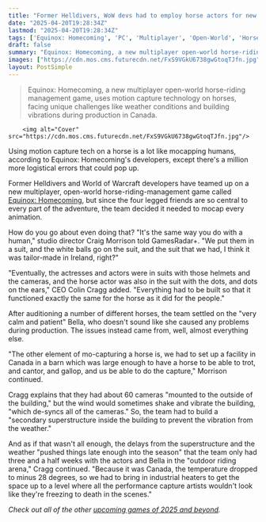 ```yaml
---
title: "Former Helldivers, WoW devs had to employ horse actors for new game, and getting them into motion capture suits was predictably wild: 'But the results have been worth it'"
date: "2025-04-20T19:28:34Z"
lastmod: "2025-04-20T19:28:34Z"
tags: ['Equinox: Homecoming', 'PC', 'Multiplayer', 'Open-World', 'Horse Riding', 'Management']
draft: false
summary: "Equinox: Homecoming, a new multiplayer open-world horse-riding management game, uses motion capture technology on horses, facing unique challenges like weather conditions and building vibrations during production in Canada."
images: ["https://cdn.mos.cms.futurecdn.net/FxS9VGkU6738gwGtoqTJfn.jpg"]
layout: PostSimple
---
```

> Equinox: Homecoming, a new multiplayer open-world horse-riding management game, uses motion capture technology on horses, facing unique challenges like weather conditions and building vibrations during production in Canada.


        <img alt="Cover" src="https://cdn.mos.cms.futurecdn.net/FxS9VGkU6738gwGtoqTJfn.jpg"/>
        
Using motion capture tech on a horse is a lot like mocapping humans, according to Equinox: Homecoming's developers, except there's a million more logistical errors that could pop up.

Former Helldivers and World of Warcraft developers have teamed up on a new multiplayer, open-world horse-riding-management game called [Equinox: Homecoming](https://store.steampowered.com/app/3258290/Equinox_Homecoming/), but since the four legged friends are so central to every part of the adventure, the team decided it needed to mocap every animation.

How do you go about even doing that? "It's the same way you do with a human," studio director Craig Morrison told GamesRadar+. "We put them in a suit, and the white balls go on the suit, and the suit that we had, I think it was tailor-made in Ireland, right?"

"Eventually, the actresses and actors were in suits with those helmets and the cameras, and the horse actor was also in the suit with the dots, and dots on the ears," CEO Colin Cragg added. "Everything had to be built so that it functioned exactly the same for the horse as it did for the people."

After auditioning a number of different horses, the team settled on the "very calm and patient" Bella, who doesn't sound like she caused any problems during production. The issues instead came from, well, almost everything else.

"The other element of mo-capturing a horse is, we had to set up a facility in Canada in a barn which was large enough to have a horse to be able to trot, and cantor, and gallop, and us be able to do the capture," Morrison continued.

Cragg explains that they had about 60 cameras "mounted to the outside of the building," but the wind would sometimes shake and vibrate the building, "which de-syncs all of the cameras." So, the team had to build a "secondary superstructure inside the building to prevent the vibration from the weather."

And as if that wasn't all enough, the delays from the superstructure and the weather "pushed things late enough into the season" that the team only had three and a half weeks with the actors and Bella in the "outdoor riding arena," Cragg continued. "Because it was Canada, the temperature dropped to minus 28 degrees, so we had to bring in industrial heaters to get the space up to a level where all the performance capture artists wouldn't look like they're freezing to death in the scenes."

*Check out all of the other *[<em>upcoming games of 2025 and beyond</em>](https://www.gamesradar.com/video-game-release-dates/)*.*
        